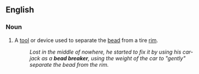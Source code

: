 ==English==

===Noun===
{{en-noun|head=[[bead]] [[breaker]]}}

# {{lb|en|automotive}} A [[tool]] or device used to separate the [[bead]] from a tire [[rim]].
#: ''Lost in the middle of nowhere, he started to fix it by using his car-jack as a '''bead breaker''', using the weight of the car to "gently" separate the bead from the rim.''